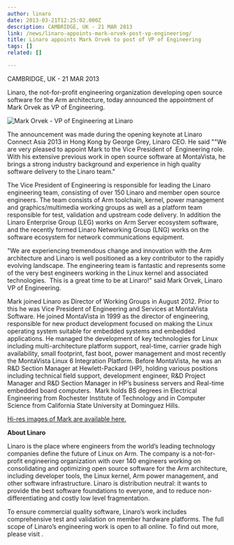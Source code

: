 ```yaml
---
author: linaro
date: 2013-03-21T12:25:02.000Z
description: CAMBRIDGE, UK - 21 MAR 2013
link: /news/linaro-appoints-mark-orvek-post-vp-engineering/
title: Linaro appoints Mark Orvek to post of VP of Engineering
tags: []
related: []

---
```


CAMBRIDGE, UK - 21 MAR 2013

Linaro, the not-for-profit engineering organization developing open source software for the Arm architecture, today announced the appointment of Mark Orvek as VP of Engineering.

![Mark Orvek - VP of Engineering at Linaro](/linaro-website/images/blog/mark-orvek)

The announcement was made during the opening keynote at Linaro Connect Asia 2013 in Hong Kong by George Grey, Linaro CEO. He said ""We are very pleased to appoint Mark to the Vice President of  Engineering role. With his extensive previous work in open source software at MontaVista, he brings a strong industry background and experience in high quality software delivery to the Linaro team."

The Vice President of Engineering is responsible for leading the Linaro engineering team, consisting of over 150 Linaro and member open source engineers. The team consists of Arm toolchain, kernel, power management and graphics/multimedia working groups as well as a platform team responsible for test, validation and upstream code delivery. In addition the Linaro Enterprise Group (LEG) works on Arm Server ecosystem software, and the recently formed Linaro Networking Group (LNG) works on the software ecosystem for network communications equipment.

"We are experiencing tremendous change and innovation with the Arm architecture and Linaro is well positioned as a key contributor to the rapidly evolving landscape. The engineering team is fantastic and represents some of the very best engineers working in the Linux kernel and associated technologies.  This is a great time to be at Linaro!" said Mark Orvek, Linaro VP of Engineering.

Mark joined Linaro as Director of Working Groups in August 2012. Prior to this he was Vice President of Engineering and Services at MontaVista Software. He joined MontaVista in 1999 as the director of engineering, responsible for new product development focused on making the Linux operating system suitable for embedded systems and embedded applications. He managed the development of key technologies for Linux including multi-architecture platform support, real-time, carrier grade high availability, small footprint, fast boot, power management and most recently the MontaVista Linux 6 Integration Platform. Before MontaVista, he was an R\&D Section Manager at Hewlett-Packard (HP), holding various positions including technical field support, development engineer, R\&D Project Manager and R\&D Section Manager in HP’s business servers and Real-time embedded board computers.  Mark holds BS degrees in Electrical Engineering from Rochester Institute of Technology and in Computer Science from California State University at Dominguez Hills.

[Hi-res images of Mark are available here.](/assets/images/people/Mark_Orvek_High_Res.jpg)

**About Linaro**

Linaro is the place where engineers from the world’s leading technology companies define the future of Linux on Arm. The company is a not-for-profit engineering organization with over 140 engineers working on consolidating and optimizing open source software for the Arm architecture, including developer tools, the Linux kernel, Arm power management, and other software infrastructure. Linaro is distribution neutral: it wants to provide the best software foundations to everyone, and to reduce non-differentiating and costly low level fragmentation.

To ensure commercial quality software, Linaro’s work includes comprehensive test and validation on member hardware platforms. The full scope of Linaro’s engineering work is open to all online. To find out more, please visit [](/).
